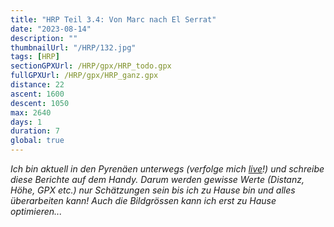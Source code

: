 ```yaml
---
title: "HRP Teil 3.4: Von Marc nach El Serrat"
date: "2023-08-14"
description: ""
thumbnailUrl: "/HRP/132.jpg"
tags: [HRP]
sectionGPXUrl: /HRP/gpx/HRP_todo.gpx
fullGPXUrl: /HRP/gpx/HRP_ganz.gpx
distance: 22
ascent: 1600
descent: 1050
max: 2640
days: 1
duration: 7
global: true
---
```


*Ich bin aktuell in den Pyrenäen unterwegs (verfolge mich <a href="/live">live</a>!) und schreibe diese Berichte auf dem Handy. Darum werden gewisse Werte (Distanz, Höhe, GPX etc.) nur Schätzungen sein bis ich zu Hause bin und alles überarbeiten kann! Auch die Bildgrössen kann ich erst zu Hause optimieren...*



<Img imageUrl="/HRP/131.jpg" description="" />
<Img imageUrl="/HRP/132.jpg" description="" />
<Img imageUrl="/HRP/133.jpg" description="" />
<Img imageUrl="/HRP/134.jpg" description="" />
<Img imageUrl="/HRP/135.jpg" description="" />
<Img imageUrl="/HRP/136.jpg" description="" />
